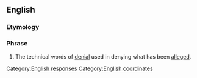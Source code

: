 ==English==

===Etymology===
{{etyl|la|en}} {{term|absque||lang=la|without}} {{term|hoc||lang=la|this}}

===Phrase===
{{en-phrase|[[absque]] [[hoc]]}}

# {{legal}} The technical words of [[denial]] used in denying what has been [[alleged]].

[[Category:English responses]]
[[Category:English coordinates]]